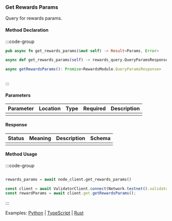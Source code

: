 ### Get Rewards Params

Query for rewards params.

#### Method Declaration

:::code-group

```rust [Rust]
pub async fn get_rewards_params(&mut self) -> Result<Params, Error>
```

```python [Python]
async def get_rewards_params(self) -> rewards_query.QueryParamsResponse
```

```typescript [TypeScript]
async getRewardsParams(): Promise<RewardsModule.QueryParamsResponse>
```

```url [API]
```

:::

#### Parameters

| Parameter | Location | Type  | Required | Description |
| --------- | -------- | ----- | -------- | ----------- |
|           |          |       |          |             |

#### Response

| Status | Meaning | Description | Schema |
| ------ | ------- | ----------- | ------ |
|        |         |             |        |

#### Method Usage

:::code-group

```rust [Rust]
```

```python [Python]
rewards_params = await node_client.get_rewards_params()
```

```typescript [TypeScript]
const client = await ValidatorClient.connect(Network.testnet().validatorConfig);
const rewardParams = await client.get.getRewardsParams();
```

:::

Examples: [Python] | [TypeScript] | [Rust]

[Python]: https://github.com/dydxprotocol/v4-clients/blob/3e8c7e1b960291b7ef273962d374d9934a5c4d33/v4-client-py-v2/examples/validator_get_example.py#L184
[TypeScript]: https://github.com/dydxprotocol/v4-clients/blob/3e8c7e1b960291b7ef273962d374d9934a5c4d33/v4-client-js/examples/validator_get_example.ts#L97
[Rust]: https://github.com/dydxprotocol/v4-clients/blob/3e8c7e1b960291b7ef273962d374d9934a5c4d33/v4-client-rs/client/examples/validator_get.rs#L116